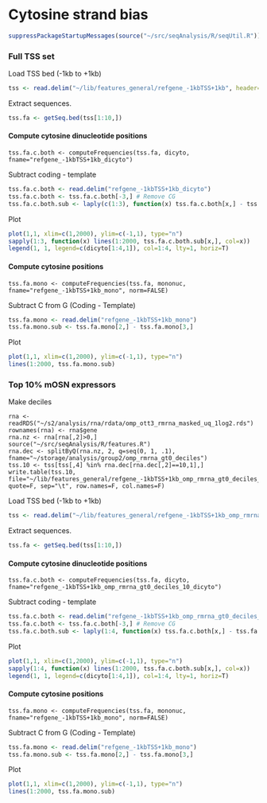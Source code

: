 Cytosine strand bias
========================================================

```r
suppressPackageStartupMessages(source("~/src/seqAnalysis/R/seqUtil.R"))
```

### Full TSS set
Load TSS bed (-1kb to +1kb)
```r
tss <- read.delim("~/lib/features_general/refgene_-1kbTSS+1kb", header=F)
```

Extract sequences.
```r
tss.fa <- getSeq.bed(tss[1:10,])
```

#### Compute cytosine dinucleotide positions
```
tss.fa.c.both <- computeFrequencies(tss.fa, dicyto, fname="refgene_-1kbTSS+1kb_dicyto")
```

Subtract coding - template
```r
tss.fa.c.both <- read.delim("refgene_-1kbTSS+1kb_dicyto")
tss.fa.c.both <- tss.fa.c.both[-3,] # Remove CG 
tss.fa.c.both.sub <- laply(c(1:3), function(x) tss.fa.c.both[x,] - tss.fa.c.both[x+3,])
```

Plot
```r
plot(1,1, xlim=c(1,2000), ylim=c(-1,1), type="n")
sapply(1:3, function(x) lines(1:2000, tss.fa.c.both.sub[x,], col=x))
legend(1, 1, legend=c(dicyto[1:4,1]), col=1:4, lty=1, horiz=T)

```

#### Compute cytosine positions
```
tss.fa.mono <- computeFrequencies(tss.fa, mononuc, fname="refgene_-1kbTSS+1kb_mono", norm=FALSE)
```

Subtract C from G (Coding - Template)
```r
tss.fa.mono <- read.delim("refgene_-1kbTSS+1kb_mono")
tss.fa.mono.sub <- tss.fa.mono[2,] - tss.fa.mono[3,]
```

Plot
```r
plot(1,1, xlim=c(1,2000), ylim=c(-1,1), type="n")
lines(1:2000, tss.fa.mono.sub)
```

### Top 10% mOSN expressors
Make deciles
```
rna <- readRDS("~/s2/analysis/rna/rdata/omp_ott3_rmrna_masked_uq_1log2.rds")
rownames(rna) <- rna$gene
rna.nz <- rna[rna[,2]>0,]
source("~/src/seqAnalysis/R/features.R")
rna.dec <- splitByQ(rna.nz, 2, q=seq(0, 1, .1), fname="~/storage/analysis/group2/omp_rmrna_gt0_deciles")
tss.10 <- tss[tss[,4] %in% rna.dec[rna.dec[,2]==10,1],]
write.table(tss.10, file="~/lib/features_general/refgene_-1kbTSS+1kb_omp_rmrna_gt0_deciles_10", quote=F, sep="\t", row.names=F, col.names=F)
```
Load TSS bed (-1kb to +1kb)
```r
tss <- read.delim("~/lib/features_general/refgene_-1kbTSS+1kb_omp_rmrna_gt0_deciles_10", header=F)
```

Extract sequences.
```r
tss.fa <- getSeq.bed(tss[1:10,])
```

#### Compute cytosine dinucleotide positions
```
tss.fa.c.both <- computeFrequencies(tss.fa, dicyto, fname="refgene_-1kbTSS+1kb_omp_rmrna_gt0_deciles_10_dicyto")
```

Subtract coding - template
```r
tss.fa.c.both <- read.delim("refgene_-1kbTSS+1kb_omp_rmrna_gt0_deciles_10_dicyto")
tss.fa.c.both <- tss.fa.c.both[-3,] # Remove CG 
tss.fa.c.both.sub <- laply(1:4, function(x) tss.fa.c.both[x,] - tss.fa.c.both[x+4,])
```

Plot
```r
plot(1,1, xlim=c(1,2000), ylim=c(-1,1), type="n")
sapply(1:4, function(x) lines(1:2000, tss.fa.c.both.sub[x,], col=x))
legend(1, 1, legend=c(dicyto[1:4,1]), col=1:4, lty=1, horiz=T)

```

#### Compute cytosine positions
```
tss.fa.mono <- computeFrequencies(tss.fa, mononuc, fname="refgene_-1kbTSS+1kb_mono", norm=FALSE)
```

Subtract C from G (Coding - Template)
```r
tss.fa.mono <- read.delim("refgene_-1kbTSS+1kb_mono")
tss.fa.mono.sub <- tss.fa.mono[2,] - tss.fa.mono[3,]
```

Plot
```r
plot(1,1, xlim=c(1,2000), ylim=c(-1,1), type="n")
lines(1:2000, tss.fa.mono.sub)
```